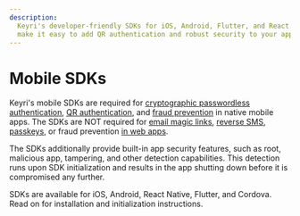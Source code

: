 ```yaml
---
description:
  Keyri's developer-friendly SDKs for iOS, Android, Flutter, and React Native
  make it easy to add QR authentication and robust security to your app.
---
```


# Mobile SDKs

Keyri's mobile SDKs are required for
[cryptographic passwordless authentication](/passwordless-authentication/mobile-app-authentication),
[QR authentication](/passwordless-authentication/qr-authentication), and
[fraud prevention](/fraud-prevention/) in native mobile apps. The SDKs are NOT
required for
[email magic links](/passwordless-authentication/echoguard/email-magic-link),
[reverse SMS](/passwordless-authentication/echoguard/reverse-sms),
[passkeys](/passwordless-authentication/passkeys), or fraud prevention
[in web apps](/fraud-prevention/web-app-setup).

The SDKs additionally provide built-in app security features, such as root,
malicious app, tampering, and other detection capabilities. This detection runs
upon SDK initialization and results in the app shutting down before it is
compromised any further.

SDKs are available for iOS, Android, React Native, Flutter, and Cordova. Read on
for installation and initialization instructions.
